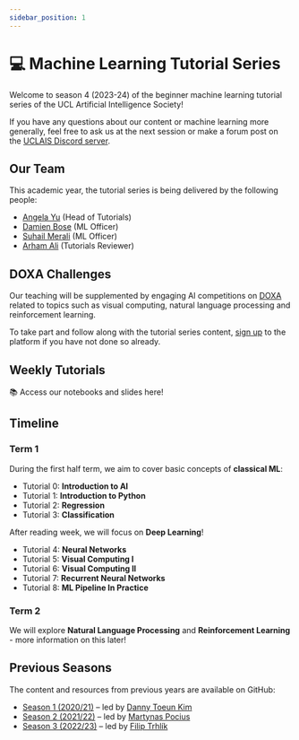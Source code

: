 ---
sidebar_position: 1
---


# 💻 Machine Learning Tutorial Series

Welcome to season 4 (2023-24) of the beginner machine learning tutorial series of the UCL Artificial Intelligence Society!

If you have any questions about our content or machine learning more generally, feel free to ask us at the next session or make a forum post on the [UCLAIS Discord server](https://discord.gg/KSUZuQx?ltclid=3f704b3b-9044-415a-a2d7-e41007214187).

## Our Team

This academic year, the tutorial series is being delivered by the following people:

- [Angela Yu](#) (Head of Tutorials)
- [Damien Bose](#) (ML Officer)
- [Suhail Merali](#) (ML Officer)
- [Arham Ali](#) (Tutorials Reviewer)

## DOXA Challenges

Our teaching will be supplemented by engaging AI competitions on [DOXA](https://doxaai.com/) related to topics such as visual computing, natural language processing and reinforcement learning.

To take part and follow along with the tutorial series content, [sign up](https://doxaai.com/sign-up) to the platform if you have not done so already.

## Weekly Tutorials

📚 Access our notebooks and slides here!

<DocCardList />

## Timeline

### Term 1

During the first half term, we aim to cover basic concepts of **classical ML**:

- Tutorial 0: **Introduction to AI**
- Tutorial 1: **Introduction to Python**
- Tutorial 2: **Regression**
- Tutorial 3: **Classification**

After reading week, we will focus on **Deep Learning**!

- Tutorial 4: **Neural Networks**
- Tutorial 5: **Visual Computing I**
- Tutorial 6: **Visual Computing II**
- Tutorial 7: **Recurrent Neural Networks**
- Tutorial 8: **ML Pipeline In Practice**

### Term 2

We will explore **Natural Language Processing** and **Reinforcement Learning** - more information on this later!

## Previous Seasons

The content and resources from previous years are available on GitHub:

- [Season 1 (2020/21)](https://github.com/UCLAIS/Machine-Learning-Tutorials) &ndash; led by [Danny Toeun Kim](https://github.com/kimdanny)
- [Season 2 (2021/22)](https://github.com/UCLAIS/ML-Tutorials-Season-2) &ndash; led by [Martynas Pocius](https://github.com/MartynasPocius)
- [Season 3 (2022/23)](https://github.com/UCLAIS/ml-tutorials-season-3) &ndash; led by [Filip Trhlík](https://trhlikfilip.com/)
